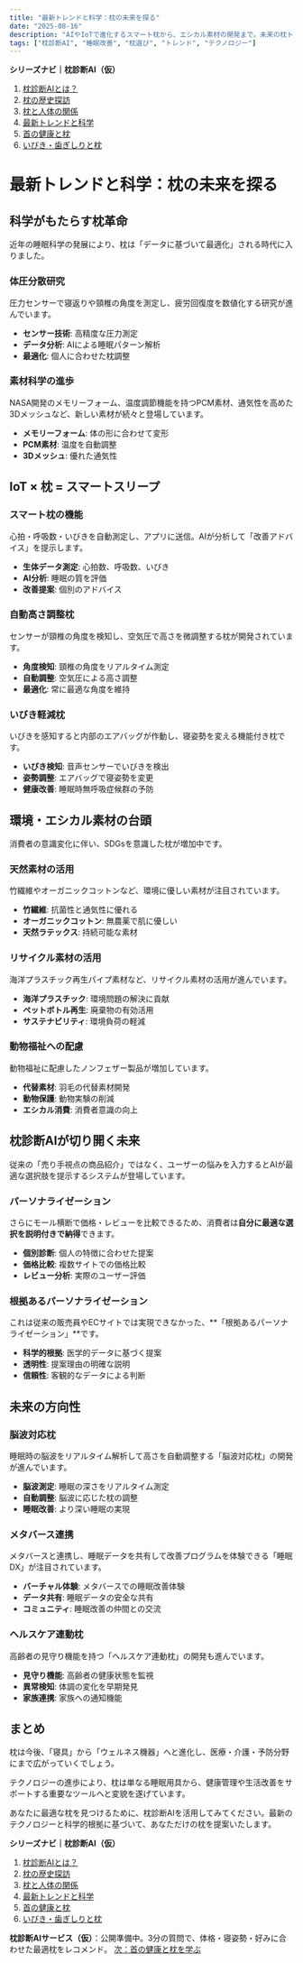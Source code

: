 ```yaml
---
title: "最新トレンドと科学：枕の未来を探る"
date: "2025-08-16"
description: "AIやIoTで進化するスマート枕から、エシカル素材の開発まで。未来の枕トレンドを深掘りします。"
tags: ["枕診断AI", "睡眠改善", "枕選び", "トレンド", "テクノロジー"]
---
```


**シリーズナビ｜枕診断AI（仮）**
1. [枕診断AIとは？](/diagnostic-ai/makura/01-intro)
2. [枕の歴史探訪](/diagnostic-ai/makura/02-history)
3. [枕と人体の関係](/diagnostic-ai/makura/03-anatomy)
4. [最新トレンドと科学](/diagnostic-ai/makura/04-trends)
5. [首の健康と枕](/diagnostic-ai/makura/05-neck-health)
6. [いびき・歯ぎしりと枕](/diagnostic-ai/makura/06-snoring-grinding)

# 最新トレンドと科学：枕の未来を探る

## 科学がもたらす枕革命

近年の睡眠科学の発展により、枕は「データに基づいて最適化」される時代に入りました。

### 体圧分散研究

圧力センサーで寝返りや頸椎の角度を測定し、疲労回復度を数値化する研究が進んでいます。

- **センサー技術**: 高精度な圧力測定
- **データ分析**: AIによる睡眠パターン解析
- **最適化**: 個人に合わせた枕調整

### 素材科学の進歩

NASA開発のメモリーフォーム、温度調節機能を持つPCM素材、通気性を高めた3Dメッシュなど、新しい素材が続々と登場しています。

- **メモリーフォーム**: 体の形に合わせて変形
- **PCM素材**: 温度を自動調整
- **3Dメッシュ**: 優れた通気性

## IoT × 枕 = スマートスリープ

### スマート枕の機能

心拍・呼吸数・いびきを自動測定し、アプリに送信。AIが分析して「改善アドバイス」を提示します。

- **生体データ測定**: 心拍数、呼吸数、いびき
- **AI分析**: 睡眠の質を評価
- **改善提案**: 個別のアドバイス

### 自動高さ調整枕

センサーが頸椎の角度を検知し、空気圧で高さを微調整する枕が開発されています。

- **角度検知**: 頸椎の角度をリアルタイム測定
- **自動調整**: 空気圧による高さ調整
- **最適化**: 常に最適な角度を維持

### いびき軽減枕

いびきを感知すると内部のエアバッグが作動し、寝姿勢を変える機能付き枕です。

- **いびき検知**: 音声センサーでいびきを検出
- **姿勢調整**: エアバッグで寝姿勢を変更
- **健康改善**: 睡眠時無呼吸症候群の予防

## 環境・エシカル素材の台頭

消費者の意識変化に伴い、SDGsを意識した枕が増加中です。

### 天然素材の活用

竹繊維やオーガニックコットンなど、環境に優しい素材が注目されています。

- **竹繊維**: 抗菌性と通気性に優れる
- **オーガニックコットン**: 無農薬で肌に優しい
- **天然ラテックス**: 持続可能な素材

### リサイクル素材の活用

海洋プラスチック再生パイプ素材など、リサイクル素材の活用が進んでいます。

- **海洋プラスチック**: 環境問題の解決に貢献
- **ペットボトル再生**: 廃棄物の有効活用
- **サステナビリティ**: 環境負荷の軽減

### 動物福祉への配慮

動物福祉に配慮したノンフェザー製品が増加しています。

- **代替素材**: 羽毛の代替素材開発
- **動物保護**: 動物実験の削減
- **エシカル消費**: 消費者意識の向上

## 枕診断AIが切り開く未来

従来の「売り手視点の商品紹介」ではなく、ユーザーの悩みを入力するとAIが最適な選択肢を提示するシステムが登場しています。

### パーソナライゼーション

さらにモール横断で価格・レビューを比較できるため、消費者は**自分に最適な選択を説明付きで納得**できます。

- **個別診断**: 個人の特徴に合わせた提案
- **価格比較**: 複数サイトでの価格比較
- **レビュー分析**: 実際のユーザー評価

### 根拠あるパーソナライゼーション

これは従来の販売員やECサイトでは実現できなかった、**「根拠あるパーソナライゼーション」**です。

- **科学的根拠**: 医学的データに基づく提案
- **透明性**: 提案理由の明確な説明
- **信頼性**: 客観的なデータによる判断

## 未来の方向性

### 脳波対応枕

睡眠時の脳波をリアルタイム解析して高さを自動調整する「脳波対応枕」の開発が進んでいます。

- **脳波測定**: 睡眠の深さをリアルタイム測定
- **自動調整**: 脳波に応じた枕の調整
- **睡眠改善**: より深い睡眠の実現

### メタバース連携

メタバースと連携し、睡眠データを共有して改善プログラムを体験できる「睡眠DX」が注目されています。

- **バーチャル体験**: メタバースでの睡眠改善体験
- **データ共有**: 睡眠データの安全な共有
- **コミュニティ**: 睡眠改善の仲間との交流

### ヘルスケア連動枕

高齢者の見守り機能を持つ「ヘルスケア連動枕」の開発も進んでいます。

- **見守り機能**: 高齢者の健康状態を監視
- **異常検知**: 体調の変化を早期発見
- **家族連携**: 家族への通知機能

## まとめ

枕は今後、「寝具」から「ウェルネス機器」へと進化し、医療・介護・予防分野にまで広がっていくでしょう。

テクノロジーの進歩により、枕は単なる睡眠用具から、健康管理や生活改善をサポートする重要なツールへと変貌を遂げています。

あなたに最適な枕を見つけるために、枕診断AIを活用してみてください。最新のテクノロジーと科学的根拠に基づいて、あなただけの枕を提案いたします。

**シリーズナビ｜枕診断AI（仮）**
1. [枕診断AIとは？](/diagnostic-ai/makura/01-intro)
2. [枕の歴史探訪](/diagnostic-ai/makura/02-history)
3. [枕と人体の関係](/diagnostic-ai/makura/03-anatomy)
4. [最新トレンドと科学](/diagnostic-ai/makura/04-trends)
5. [首の健康と枕](/diagnostic-ai/makura/05-neck-health)
6. [いびき・歯ぎしりと枕](/diagnostic-ai/makura/06-snoring-grinding)

<div style={{margin:'24px 0', padding:'16px', border:'1px solid #eee', borderRadius:12}}>
  <strong>枕診断AIサービス（仮）</strong>：公開準備中。3分の質問で、体格・寝姿勢・好みに合わせた最適枕をレコメンド。  
  <a href="/diagnostic-ai/makura/05-neck-health" style={{display:'inline-block', padding:'10px 14px', borderRadius:8, border:'1px solid #333', marginTop:8}}>次：首の健康と枕を学ぶ</a>
</div> 